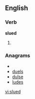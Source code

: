 
==English==

===Verb===
'''slued'''

# {{past of|[[slue]]}}

===Anagrams===
* {{alphagram|delsu}}
* [[duels#English|duels]]
* [[dulse#English|dulse]]
* [[ludes#English|ludes]]

[[vi:slued]]